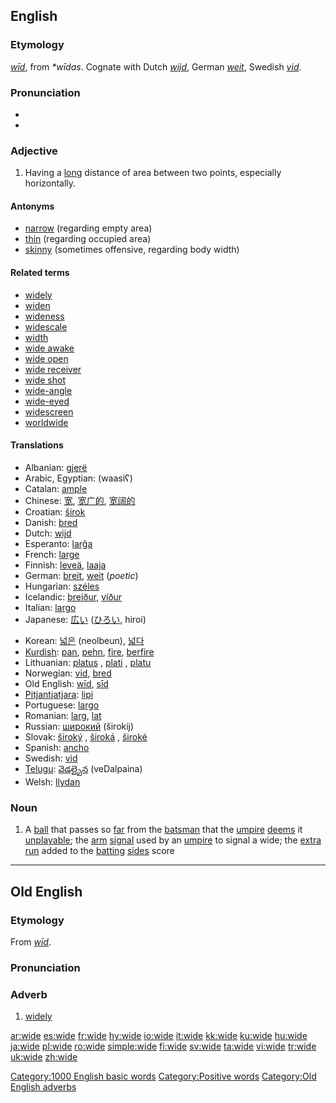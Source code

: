 ==English==

===Etymology===
{{OE.}} ''[[wid|wīd]]'', from {{Ger.}} ''*wīdas''.  Cognate with Dutch ''[[wijd]]'', German ''[[weit]]'', Swedish ''[[vid]]''.

===Pronunciation===
{{IPA|/waɪd/}}
*{{audio|en-us-wide.ogg|Audio (US)}}
*{{rhymes|aɪd}}

===Adjective===
{{en-ad2|'''wide'''|'''[[wider]]'''|'''[[widest]]'''}}

# Having a [[long]] distance of area between two points, especially horizontally.

====Antonyms====
* [[narrow]] (regarding empty area)
* [[thin]] (regarding occupied area)
* [[skinny]] (sometimes offensive, regarding body width)

====Related terms====
*[[widely]]
*[[widen]]
*[[wideness]]
*[[widescale]]
*[[width]]
*[[wide awake]]
*[[wide open]]
*[[wide receiver]]
*[[wide shot]]
*[[wide-angle]]
*[[wide-eyed]]
*[[widescreen]]
*[[worldwide]]

====Translations====
{{top}}
*Albanian: [[gjerë]]
*Arabic, Egyptian: {{ARchar|[[واسع]]}} (waasiʕ)
*Catalan: [[ample]]
*Chinese: [[宽]], [[宽广的]], [[宽阔的]]
*Croatian: [[širok]]
*Danish: [[bred]]
*Dutch: [[wijd]]
*Esperanto: [[larĝa]]
*French: [[large]]
*Finnish: [[leveä]], [[laaja]]
*German: [[breit]], [[weit]] (''poetic'')
*Hungarian: [[széles]]
*Icelandic: [[breiður]], [[víður]]
*Italian: [[largo]]
*Japanese: [[広い]] ([[ひろい]], hiroi)
{{mid}}
*Korean: [[넓은]] (neolbeun), [[넓다]]
*[[Kurdish]]: [[pan]], [[pehn]], [[fire]], [[berfire]]
*Lithuanian: [[platus]] {{m}}, [[plati]] {{f}}, [[platu]] {{n}}
*Norwegian: [[vid]], [[bred]]
*Old English: [[wid#Old English|wīd]], [[sid#Old English|sīd]]
*[[Pitjantjatjara]]: [[lipi]]
*Portuguese: [[largo]]
*Romanian: [[larg]], [[lat]]
*Russian: [[широкий]] (širokij)
*Slovak: [[široký]] {{m}}, [[široká]] {{f}}, [[široké]] {{n}}
*Spanish: [[ancho]]
*Swedish: [[vid]]
*[[Telugu]]: [[వెడల్పైన]] (veDalpaina)
*Welsh: [[llydan]]
{{bottom}}

===Noun===
{{en-noun}}

# {{cricket}} A [[ball]] that passes so [[far]] from the [[batsman]] that the [[umpire]] [[deem]]s it [[unplayable]]; the [[arm]] [[signal]] used by an [[umpire]] to signal a wide; the [[extra]] [[run]] added to the [[batting]] [[side]]s score

[[Category:1000 English basic words]]
[[Category:Positive words]]

----

==Old English==

===Etymology===
From ''[[wid|wīd]]''.

===Pronunciation===
{{IPA|/wi:d/}}

===Adverb===
{{Unicode|'''wīde'''}}

# [[widely]]

[[Category:Old English adverbs]]

[[ar:wide]]
[[es:wide]]
[[fr:wide]]
[[hy:wide]]
[[io:wide]]
[[it:wide]]
[[kk:wide]]
[[ku:wide]]
[[hu:wide]]
[[ja:wide]]
[[pl:wide]]
[[ro:wide]]
[[simple:wide]]
[[fi:wide]]
[[sv:wide]]
[[ta:wide]]
[[vi:wide]]
[[tr:wide]]
[[uk:wide]]
[[zh:wide]]